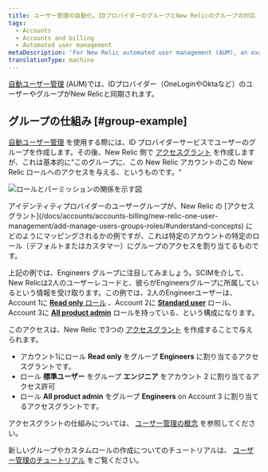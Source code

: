 ```yaml
---
title: ユーザー管理の自動化。IDプロバイダーのグループとNew Relicのグループの対応
tags:
  - Accounts
  - Accounts and billing
  - Automated user management
metaDescription: 'For New Relic automated user management (AUM), an example of how identity provider groups map over to New Relic access grants.'
translationType: machine
---
```


[自動ユーザー管理](/docs/accounts/accounts/automated-user-management/automated-user-provisioning-single-sign) (AUM)では、IDプロバイダー（OneLoginやOktaなど）のユーザーやグループがNew Relicと同期されます。

## グループの仕組み [#group-example]

[自動ユーザー管理](/docs/accounts/accounts/automated-user-management/automated-user-provisioning-single-sign) を使用する際には、ID プロバイダーサービスでユーザーのグループを作成します。その後、New Relic 側で [アクセスグラント](/docs/accounts/accounts-billing/new-relic-one-user-management/add-manage-users-groups-roles/#understand-concepts) を作成しますが、これは基本的に"このグループに、この New Relic アカウントのこの New Relic ロールへのアクセスを与える、というものです。"

![ロールとパーミッションの関係を示す図](./images/Roles%26Permissions.png "ロールとパーミッション")

<figcaption>
  アイデンティティプロバイダーのユーザーグループが、New Relic の [アクセスグラント](/docs/accounts/accounts-billing/new-relic-one-user-management/add-manage-users-groups-roles/#understand-concepts) にどのようにマッピングされるかの例ですが、これは特定のアカウントの特定のロール（デフォルトまたはカスタマー）にグループのアクセスを割り当てるものです。
</figcaption>

上記の例では、Engineers グループに注目してみましょう。SCIMを介して、New Relicは2人のユーザーレコードと、彼らがEngineersグループに所属しているという情報を受け取ります。この例では、2人のEngineerユーザーは、Account 1に [**Read only** ロール](/docs/accounts/accounts-billing/new-relic-one-user-management/new-relic-one-user-model#standard-roles) 、Account 2に [**Standard user**](/docs/accounts/accounts-billing/new-relic-one-user-management/new-relic-one-user-model#standard-roles) ロール、Account 3に [**All product admin**](/docs/accounts/accounts-billing/new-relic-one-user-management/new-relic-one-user-model#standard-roles) ロールを持っている、という構成になります。

このアクセスは、New Relic で3つの [アクセスグラント](/docs/accounts/accounts-billing/new-relic-one-user-management/add-manage-users-groups-roles/#understand-concepts) を作成することで与えられます。

* アカウント1にロール **Read only** をグループ **Engineers** に割り当てるアクセスグラントです。
* ロール **標準ユーザー** をグループ **エンジニア** をアカウント 2 に割り当てるアクセス許可
* ロール **All product admin** をグループ **Engineers** on Account 3 に割り当てるアクセスグラントです。

アクセスグラントの仕組みについては、 [ユーザー管理の概念](/docs/accounts/accounts-billing/new-relic-one-user-management/add-manage-users-groups-roles/#understand-concepts) を参照してください。

新しいグループやカスタムロールの作成についてのチュートリアルは、 [ユーザー管理のチュートリアル](/docs/accounts/accounts-billing/new-relic-one-user-management/tutorial-add-new-user-groups-roles-new-relic-one-user-model/) をご覧ください。